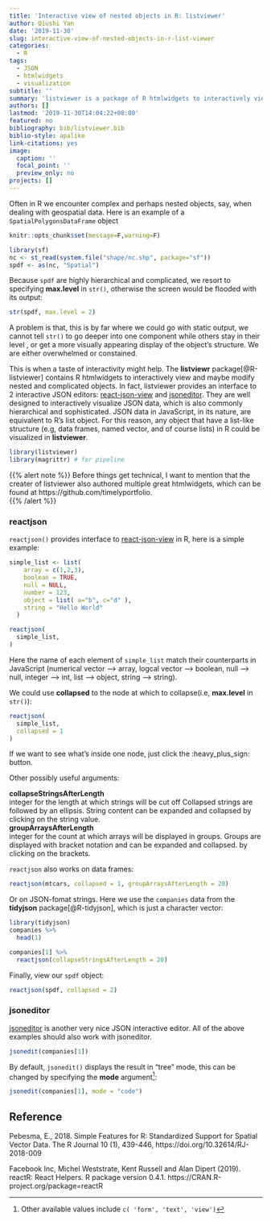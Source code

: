 ```yaml
---
title: 'Interactive view of nested objects in R: listviewer'
author: Qiushi Yan
date: '2019-11-30'
slug: interactive-view-of-nested-objects-in-r-list-viewer
categories:
  - R
tags:
  - JSON
  - htmlwidgets
  - visualization
subtitle: ''
summary: 'listviewer is a package of R htmlwidgets to interactively view and maybe modify lists'
authors: []
lastmod: '2019-11-30T14:04:22+08:00'
featured: no
bibliography: bib/listviewer.bib
biblio-style: apalike
link-citations: yes
image:
  caption: ''
  focal_point: ''
  preview_only: no
projects: []
---
```





Often in R we encounter complex and perhaps nested objects, say, when dealing with geospatial data. Here is an example of a `SpatialPolygonsDataFrame` object  

```r
knitr::opts_chunk$set(message=F,warning=F)
```


```r
library(sf)
nc <- st_read(system.file("shape/nc.shp", package="sf"))
spdf <- as(nc, "Spatial")
```

Because `spdf` are highly hierarchical and complicated, we resort to specifying **max.level** in `str()`, otherwise the screen would be flooded with its output:   

```r
str(spdf, max.level = 2)
```

A problem is that, this is by far where we could go with static output, we cannot tell `str()` to go deeper into one component while others stay in their level , or get a more visually appearing display of the object's structure. We  are either overwhelmed or constained.  

This is when a taste of interactivity might help. The **listviewr** package[@R-listviewer] contains R htmlwidgets to interactively view and maybe modify nested and complicated objects. In fact, listviewer provides an interface to 2 interactive JSON editors: [react-json-view](https://github.com/mac-s-g/react-json-view) and [jsoneditor](https://github.com/josdejong/jsoneditor). They are well designed to interactively visualize JSON data, which is also commonly hierarchical and sophisticated. JSON data in JavaScript, in its nature, are equivalent to R's list object. For this reason, any object that have a list-like structure (e.g, data frames, named vector, and of course lists) in R could be visualized in **listviewer**.    

```r
library(listviewer)
library(magrittr) # for pipeline 
```


{{% alert note %}}
Before things get technical, I want to mention that the creater of listviewer also authored multiple great htmlwidgets, which can be found at https://github.com/timelyportfolio.  
{{% /alert %}}

### reactjson  

`reactjson()` provides interface to [react-json-view](https://github.com/mac-s-g/react-json-view) in R, here is a simple example:  

```r
simple_list <- list(
    array = c(1,2,3),
    boolean = TRUE,
    null = NULL,
    number = 123,
    object = list( a="b", c="d" ),
    string = "Hello World"
  )

reactjson(
  simple_list,
)
```

Here the name of each element of `simple_list` match their counterparts in JavaScript (numerical vector --> array, logcal vector --> boolean, null --> null, integer --> int, list --> object, string --> string).   

We could use **collapsed** to the node at which to collapse(i.e, **max.level** in `str()`):    

```r
reactjson(
  simple_list,
  collapsed = 1
)
```

If we want to see what's inside one node, just click the :heavy_plus_sign: button.    

Other possibly useful arguments:  

**collapseStringsAfterLength**  	
integer for the length at which strings will be cut off Collapsed strings are followed by an ellipsis. String content can be expanded and collapsed by clicking on the string value.  
**groupArraysAfterLength**  	
integer for the count at which arrays will be displayed in groups. Groups are displayed with bracket notation and can be expanded and collapsed. by clicking on the brackets.  

`reactjson` also works on data frames:  
```r
reactjson(mtcars, collapsed = 1, groupArraysAfterLength = 20)
```

Or on JSON-fomat strings. Here we use the `companies` data from the **tidyjson** package[@R-tidyjson], which is just a character vector:  

```r
library(tidyjson)
companies %>% 
  head(1)
```


```r
companies[1] %>% 
  reactjson(collapseStringsAfterLength = 20)
```


Finally, view our `spdf` object:  

```r
reactjson(spdf, collapsed = 2)
```




### jsoneditor  

[jsoneditor](https://github.com/josdejong/jsoneditor) is another very nice JSON interactive editor. All of the above examples should also work with jsoneditor.  

```r
jsonedit(companies[1])
```

By default, `jsonedit()` displays the result in "tree" mode, this can be changed by specifying the **mode** argument^[Other available values include `c( 'form', 'text', 'view')`]:  

```r
jsonedit(companies[1], mode = "code")
```







## Reference

Pebesma, E., 2018. Simple Features for R: Standardized Support for Spatial Vector
  Data. The R Journal 10 (1), 439-446, https://doi.org/10.32614/RJ-2018-009

Facebook Inc, Michel Weststrate, Kent Russell and Alan Dipert (2019). reactR: React
  Helpers. R package version 0.4.1. https://CRAN.R-project.org/package=reactR
